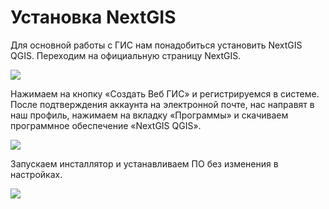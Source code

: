 # Установка NextGIS
Для основной работы с ГИС нам понадобиться установить NextGIS QGIS. Переходим на официальную страницу NextGIS.

![](pictures/4.png)

Нажимаем на кнопку «Создать Веб ГИС» и регистрируемся в системе. После подтверждения аккаунта на электронной почте, нас направят в наш профиль, нажимаем на вкладку «Программы» и скачиваем программное обеспечение «NextGIS QGIS».

![](pictures/5.png)

Запускаем инсталлятор и устанавливаем ПО без изменения в настройках.

![](pictures/6.jpg)
